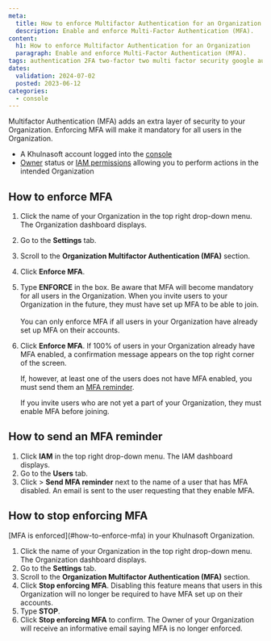 ```yaml
---
meta:
  title: How to enforce Multifactor Authentication for an Organization
  description: Enable and enforce Multi-Factor Authentication (MFA).
content:
  h1: How to enforce Multifactor Authentication for an Organization
  paragraph: Enable and enforce Multi-Factor Authentication (MFA).
tags: authentication 2FA two-factor two multi factor security google authenticator authenticator mfa
dates:
  validation: 2024-07-02
  posted: 2023-06-12
categories:
  - console
---
```


Multifactor Authentication (MFA) adds an extra layer of security to your Organization. Enforcing MFA will make it mandatory
for all users in the Organization.

<Macro id="requirements" />

- A Khulnasoft account logged into the [console](https://console.khulnasoft.com)
- [Owner](/identity-and-access-management/iam/concepts/#owner) status or [IAM permissions](/identity-and-access-management/iam/concepts/#permission) allowing you to perform actions in the intended Organization

## How to enforce MFA

1. Click the name of your Organization in the top right drop-down menu. The Organization dashboard displays.
2. Go to the **Settings** tab.
3. Scroll to the **Organization Multifactor Authentication (MFA)** section.
4. Click **Enforce MFA**.
5. Type **ENFORCE** in the box.
    <Message type="important">
      Be aware that MFA will become mandatory for all users in the Organization. When you invite users to your Organization in the future, they must have set up MFA to be able to join. <br /><br />
      You can only enforce MFA if all users in your Organization have already set up MFA on their accounts.
    </Message>
6. Click **Enforce MFA**.
    If 100% of users in your Organization already have MFA enabled, a confirmation message appears on the top right corner of the screen.

    If, however, at least one of the users does not have MFA enabled, you must send them an [MFA reminder](#how-to-send-an-mfa-reminder).

    <Message type="important">
      If you invite users who are not yet a part of your Organization, they must enable MFA before joining.
    </Message>

## How to send an MFA reminder

1. Click **IAM** in the top right drop-down menu. The IAM dashboard displays.
2. Go to the **Users** tab.
3. Click <Icon name="more" /> > **Send MFA reminder** next to the name of a user that has MFA disabled.
    An email is sent to the user requesting that they enable MFA.

## How to stop enforcing MFA

<Message type="requirement">
  [MFA is enforced](#how-to-enforce-mfa) in your Khulnasoft Organization.
</Message>

1. Click the name of your Organization in the top right drop-down menu. The Organization dashboard displays.
2. Go to the **Settings** tab.
3. Scroll to the **Organization Multifactor Authentication (MFA)** section.
4. Click **Stop enforcing MFA**.
    <Message type="important">
      Disabling this feature means that users in this Organization will no longer be required to have MFA set up on their accounts.
    </Message>
5. Type **STOP**.
6. Click **Stop enforcing MFA** to confirm.
    The Owner of your Organization will receive an informative email saying MFA is no longer enforced.
